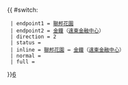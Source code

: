 {{ #switch: {{{format|}}}
  | endpoint1 = [[聯邦花園]]
  | endpoint2 = [[金鐘]]（[[遠東金融中心]]）
  | direction = 2
  | status =
  | inline = [[聯邦花園]] ↔ [[金鐘]]（[[遠東金融中心]]）
  | normal =
  | full =
}}<noinclude>[[category:港島居民巴士路線模板|6]]</noinclude>